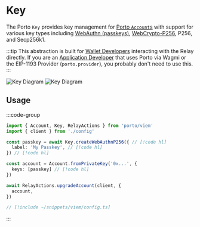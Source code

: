 # Key

The Porto `Key` provides key management for [Porto `Account`s](/sdk/viem/Account) with support
for various key types including [WebAuthn (passkeys)](https://developer.mozilla.org/en-US/docs/Web/API/Web_Authentication_API),
[WebCrypto-P256](https://developer.mozilla.org/en-US/docs/Web/API/Web_Crypto_API), P256, and Secp256k1.

:::tip
This abstraction is built for [Wallet Developers](/sdk/viem#wallet-developers) interacting with the
Relay directly. If you are an [Application Developer](/sdk/viem#application-developers)
that uses Porto via Wagmi or the EIP-1193 Provider (`porto.provider`), you probably don't need to use this.
:::

<div className="flex align-center justify-center">
  <img className="max-w-[400px] dark:hidden" src="/key-diagram-light.png" alt="Key Diagram" />
  <img className="max-w-[400px] hidden dark:block" src="/key-diagram-dark.png" alt="Key Diagram" />
</div>

## Usage

:::code-group

```ts twoslash [example.ts]
import { Account, Key, RelayActions } from 'porto/viem'
import { client } from './config'

const passkey = await Key.createWebAuthnP256({ // [!code hl]
  label: 'My Passkey', // [!code hl]
}) // [!code hl]

const account = Account.fromPrivateKey('0x...', {
  keys: [passkey] // [!code hl]
})

await RelayActions.upgradeAccount(client, {
  account,
})
```

```ts twoslash [config.ts] filename="config.ts"
// [!include ~/snippets/viem/config.ts]
```

:::
